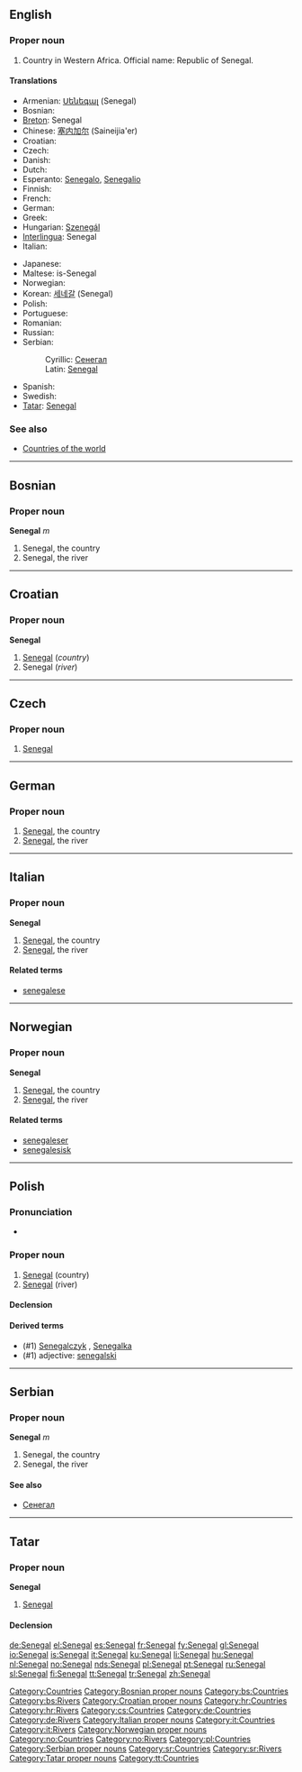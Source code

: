 ==English==

===Proper noun===
{{en-proper noun}}

# Country in Western Africa. Official name: Republic of Senegal.

====Translations====
{{trans-top|Republic of Senegal}}
* Armenian: [[Սենեգալ]] (Senegal)
* Bosnian: {{t-|bs|Senegal|m}}
* [[Breton]]: Senegal
* Chinese: [[塞内加尔]] (Saineijia'er)
* Croatian: {{t-|hr|Senegal|m}}
* Czech: {{t-|cs|Senegal|m}}
* Danish: {{t-|da|Senegal}}
* Dutch: {{t+|nl|Senegal}}
* Esperanto: [[Senegalo]], [[Senegalio]]
* Finnish: {{t+|fi|Senegal}}
* French: {{t+|fr|Sénégal}}
* German: {{t+|de|Senegal}}
* Greek: {{t-|el|Σενεγάλη|f|tr=Senegáli|sc=Grek}}
* Hungarian: [[Szenegál]]
* [[Interlingua]]: Senegal
* Italian: {{t+|it|Senegal}}
{{trans-mid}}
* Japanese: {{t-|ja|セネガル|tr=Senegaru|sc=Jpan}}
* Maltese: is-Senegal
* Norwegian: {{t+|no|Senegal}}
* Korean: [[세네갈]] (Senegal)
* Polish: {{t+|pl|Senegal}}
* Portuguese: {{t+|pt|Senegal}}
* Romanian: {{t-|ro|Senegal|n}}
* Russian: {{t+|ru|Сенегал|sc=Cyrl}}
* Serbian:
*: Cyrillic: [[Сенегал#Serbian|Сенегал]] {{m}}
*: Latin: [[Senegal#Serbian|Senegal]] {{m}}
* Spanish: {{t+|es|Senegal}}
* Swedish: {{t-|sv|Senegal}}
* [[Tatar]]: [[Senegal#Tatar|Senegal]]
{{trans-bottom}}

===See also===
* [[Appendix:Countries of the world|Countries of the world]]

[[Category:Countries]]

----

==Bosnian==

===Proper noun===
'''Senegal''' ''m''

# Senegal, the country
# Senegal, the river

[[Category:Bosnian proper nouns]]
[[Category:bs:Countries]]
[[Category:bs:Rivers]]

----

==Croatian==

===Proper noun===
'''Senegal''' {{m}}

# [[#English|Senegal]] (''country'')
# Senegal (''river'')

[[Category:Croatian proper nouns]]
[[Category:hr:Countries]]
[[Category:hr:Rivers]]

----
==Czech==

===Proper noun===
{{cs-proper noun|g=m}}

# [[#English|Senegal]]

[[Category:cs:Countries]]

----

==German==
{{wikipedia|lang=de}}
===Proper noun===
{{infl|de|proper noun|g=m}}

# [[#English|Senegal]], the country
# [[#English|Senegal]], the river

[[Category:de:Countries]]
[[Category:de:Rivers]]

----

==Italian==
{{wikipedia|lang=it}}
===Proper noun===
'''Senegal''' {{m}}

# [[#English|Senegal]], the country
# [[#English|Senegal]], the river

====Related terms====
*[[senegalese]]

[[Category:Italian proper nouns]]
[[Category:it:Countries]]
[[Category:it:Rivers]]

----
==Norwegian==

===Proper noun===
'''Senegal'''

# [[#English|Senegal]], the country
# [[#English|Senegal]], the river

====Related terms====
*[[senegaleser]]
*[[senegalesisk]]

[[Category:Norwegian proper nouns]]
[[Category:no:Countries]]
[[Category:no:Rivers]]

----
==Polish==

===Pronunciation===
* {{IPA|/sɛˈnɛɡal/|lang=pl}}

===Proper noun===
{{infl|pl|proper noun|g=m}}

# [[#English|Senegal]] (country)
# [[#English|Senegal]] (river)

====Declension====
{{pl-decl-noun-sing
|Senegal
|Senegalu
|Senegalowi
|Senegal
|Senegalem
|Senegalu
|Senegalu
}}

====Derived terms====
*(#1) [[Senegalczyk]] {{m}}, [[Senegalka]] {{f}}
*(#1) adjective: [[senegalski]]

[[Category:pl:Countries]]
----

==Serbian==

===Proper noun===
'''Senegal''' ''m''

# Senegal, the country
# Senegal, the river

====See also====
*[[Сенегал#Serbian|Сенегал]]

[[Category:Serbian proper nouns]]
[[Category:sr:Countries]]
[[Category:sr:Rivers]]

----

==Tatar==

===Proper noun===
'''Senegal'''

# [[Senegal#English|Senegal]]

====Declension====
{{tt-latin-noun|nıñ|ga|nı|da|dan}}

[[Category:Tatar proper nouns]]
[[Category:tt:Countries]]

[[de:Senegal]]
[[el:Senegal]]
[[es:Senegal]]
[[fr:Senegal]]
[[fy:Senegal]]
[[gl:Senegal]]
[[io:Senegal]]
[[is:Senegal]]
[[it:Senegal]]
[[ku:Senegal]]
[[li:Senegal]]
[[hu:Senegal]]
[[nl:Senegal]]
[[no:Senegal]]
[[nds:Senegal]]
[[pl:Senegal]]
[[pt:Senegal]]
[[ru:Senegal]]
[[sl:Senegal]]
[[fi:Senegal]]
[[tt:Senegal]]
[[tr:Senegal]]
[[zh:Senegal]]